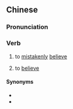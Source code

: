 {{also|将谓}}
==Chinese==
{{zh-forms|s=将谓}}

===Pronunciation===
{{zh-pron
|m=jiāngwèi
|cat=v
}}

===Verb===
{{zh-verb}}

# {{lb|zh|archaic}} to [[mistakenly]] [[believe]]
# {{lb|zh|archaic}} to [[believe]]

====Synonyms====
* {{zh-l|以為}}
* {{zh-l|認為}}